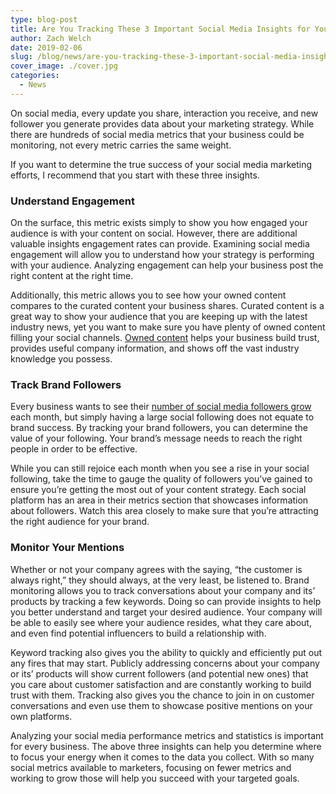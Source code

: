 ```yaml
---
type: blog-post
title: Are You Tracking These 3 Important Social Media Insights for Your Business?
author: Zach Welch
date: 2019-02-06
slug: /blog/news/are-you-tracking-these-3-important-social-media-insights-for-your-business
cover_image: ./cover.jpg
categories:
  - News
---
```


On social media, every update you share, interaction you receive, and new follower you generate provides data about your marketing strategy. While there are hundreds of social media metrics that your business could be monitoring, not every metric carries the same weight.

If you want to determine the true success of your social media marketing efforts, I recommend that you start with these three insights.

### Understand Engagement

On the surface, this metric exists simply to show you how engaged your audience is with your content on social. However, there are additional valuable insights engagement rates can provide. Examining social media engagement will allow you to understand how your strategy is performing with your audience. Analyzing engagement can help your business post the right content at the right time.

Additionally, this metric allows you to see how your owned content compares to the curated content your business shares. Curated content is a great way to show your audience that you are keeping up with the latest industry news, yet you want to make sure you have plenty of owned content filling your social channels. [Owned content][1] helps your business build trust, provides useful company information, and shows off the vast industry knowledge you possess.

### Track Brand Followers

Every business wants to see their [number of social media followers grow][2] each month, but simply having a large social following does not equate to brand success. By tracking your brand followers, you can determine the value of your following. Your brand’s message needs to reach the right people in order to be effective.

While you can still rejoice each month when you see a rise in your social following, take the time to gauge the quality of followers you’ve gained to ensure you’re getting the most out of your content strategy. Each social platform has an area in their metrics section that showcases information about followers. Watch this area closely to make sure that you’re attracting the right audience for your brand.

### Monitor Your Mentions

Whether or not your company agrees with the saying, “the customer is always right,” they should always, at the very least, be listened to. Brand monitoring allows you to track conversations about your company and its’ products by tracking a few keywords. Doing so can provide insights to help you better understand and target your desired audience. Your company will be able to easily see where your audience resides, what they care about, and even find potential influencers to build a relationship with.

Keyword tracking also gives you the ability to quickly and efficiently put out any fires that may start. Publicly addressing concerns about your company or its’ products will show current followers (and potential new ones) that you care about customer satisfaction and are constantly working to build trust with them. Tracking also gives you the chance to join in on customer conversations and even use them to showcase positive mentions on your own platforms.

Analyzing your social media performance metrics and statistics is important for every business. The above three insights can help you determine where to focus your energy when it comes to the data you collect. With so many social metrics available to marketers, focusing on fewer metrics and working to grow those will help you succeed with your targeted goals.

[1]: /blog/tips/4-ways-to-increase-organic-twitter-traffic-and-conversions
[2]: /blog/tips/looking-to-grow-your-following-on-instagram-follow-these-6-simple-steps
